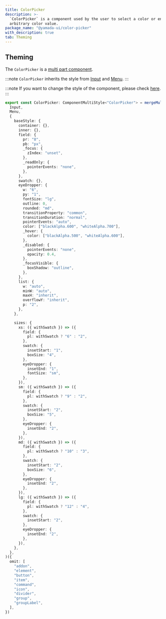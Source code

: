 ```yaml
---
title: ColorPicker
description: >-
  `ColorPicker` is a component used by the user to select a color or enter an
  arbitrary color value.
package_name: "@yamada-ui/color-picker"
with_description: true
tab: Theming
---
```


## Theming

The `ColorPicker` is a [multi part component](/styled-system/theming/component-styles#multi-part-components).

:::note
`ColorPicker` inherits the style from [Input](/components/forms/input) and [Menu](/components/overlay/menu).
:::

:::note
If you want to change the style of the component, please check [here](/styled-system/theming/customize-theme#changing-the-style-of-components).
:::

```ts
export const ColorPicker: ComponentMultiStyle<"ColorPicker"> = mergeMultiStyle(
  Input,
  Menu,
  {
    baseStyle: {
      container: {},
      inner: {},
      field: {
        pr: "8",
        pb: "px",
        _focus: {
          zIndex: "unset",
        },
        _readOnly: {
          pointerEvents: "none",
        },
      },
      swatch: {},
      eyeDropper: {
        w: "6",
        py: "1",
        fontSize: "lg",
        outline: 0,
        rounded: "md",
        transitionProperty: "common",
        transitionDuration: "normal",
        pointerEvents: "auto",
        color: ["blackAlpha.600", "whiteAlpha.700"],
        _hover: {
          color: ["blackAlpha.500", "whiteAlpha.600"],
        },
        _disabled: {
          pointerEvents: "none",
          opacity: 0.4,
        },
        _focusVisible: {
          boxShadow: "outline",
        },
      },
      list: {
        w: "auto",
        minW: "auto",
        maxH: "inherit",
        overflowY: "inherit",
        p: "2",
      },
    },

    sizes: {
      xs: ({ withSwatch }) => ({
        field: {
          pl: withSwatch ? "6" : "2",
        },
        swatch: {
          insetStart: "1",
          boxSize: "4",
        },
        eyeDropper: {
          insetEnd: "1",
          fontSize: "sm",
        },
      }),
      sm: ({ withSwatch }) => ({
        field: {
          pl: withSwatch ? "9" : "2",
        },
        swatch: {
          insetStart: "2",
          boxSize: "5",
        },
        eyeDropper: {
          insetEnd: "2",
        },
      }),
      md: ({ withSwatch }) => ({
        field: {
          pl: withSwatch ? "10" : "3",
        },
        swatch: {
          insetStart: "2",
          boxSize: "6",
        },
        eyeDropper: {
          insetEnd: "2",
        },
      }),
      lg: ({ withSwatch }) => ({
        field: {
          pl: withSwatch ? "12" : "4",
        },
        swatch: {
          insetStart: "2",
        },
        eyeDropper: {
          insetEnd: "2",
        },
      }),
    },
  },
)({
  omit: [
    "addon",
    "element",
    "button",
    "item",
    "command",
    "icon",
    "divider",
    "group",
    "groupLabel",
  ],
})
```
